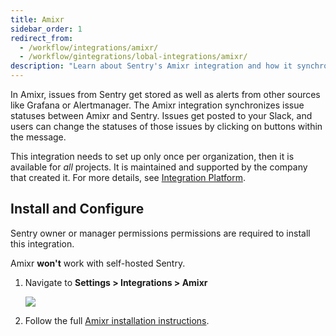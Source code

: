 ```yaml
---
title: Amixr
sidebar_order: 1
redirect_from:
  - /workflow/integrations/amixr/
  - /workflow/gintegrations/lobal-integrations/amixr/
description: "Learn about Sentry's Amixr integration and how it synchronizes issue statuses between Amixr and Sentry. Issues get posted to your Slack, and users can change the statuses of those issues by clicking on buttons within the message."
---
```


In Amixr, issues from Sentry get stored as well as alerts from other sources like Grafana or Alertmanager. The Amixr integration synchronizes issue statuses between Amixr and Sentry. Issues get posted to your Slack, and users can change the statuses of those issues by clicking on buttons within the message.

This integration needs to set up only once per organization, then it is available for _all_ projects. It is maintained and supported by the company that created it. For more details, see [Integration Platform](/product/integrations/integration-platform/).

## Install and Configure

<Note>

Sentry owner or manager permissions permissions are required to install this integration.

Amixr **won't** work with self-hosted Sentry.

</Note>

1. Navigate to **Settings > Integrations > Amixr**

   ![](amixr.png)

2. Follow the full [Amixr installation instructions](https://docs.amixr.io/#/integrations/sentry).
